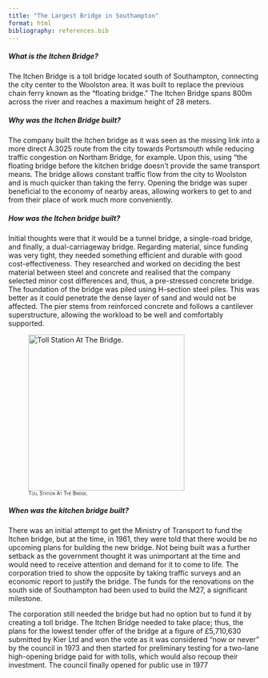 ```yaml
---
title: "The Largest Bridge in Southampton"
format: html
bibliography: references.bib
---
```


##### What is the Itchen Bridge?

The Itchen Bridge is a toll bridge located south of Southampton, connecting the city center to the Woolston area. It was built to replace the previous chain ferry known as the "floating bridge." The Itchen Bridge spans 800m across the river and reaches a maximum height of 28 meters.

##### Why was the Itchen Bridge built?

The company built the Itchen bridge as it was seen as the missing link into a more direct A.3025 route from the city towards Portsmouth while reducing traffic congestion on Northam Bridge, for example. Upon this, using "the floating bridge before the kitchen bridge doesn't provide the same transport means. The bridge allows constant traffic flow from the city to Woolston and is much quicker than taking the ferry. Opening the bridge was super beneficial to the economy of nearby areas, allowing workers to get to and from their place of work much more conveniently.

##### How was the Itchen bridge built?

Initial thoughts were that it would be a tunnel bridge, a single-road bridge, and finally, a dual-carriageway bridge. Regarding material, since funding was very tight, they needed something efficient and durable with good cost-effectiveness. They researched and worked on deciding the best material between steel and concrete and realised that the company selected minor cost differences and, thus, a pre-stressed concrete bridge. The foundation of the bridge was piled using H-section steel piles. This was better as it could penetrate the dense layer of sand and would not be affected. The pier stems from reinforced concrete and follows a cantilever superstructure, allowing the workload to be well and comfortably supported.

![^~[Toll\ Station\ At\ The\ Bridge.]{.smallcaps}~^](image/TollSmall.jpg){width="312"}

##### When was the kitchen bridge built?

There was an initial attempt to get the Ministry of Transport to fund the Itchen bridge, but at the time, in 1961, they were told that there would be no upcoming plans for building the new bridge. Not being built was a further setback as the government thought it was unimportant at the time and would need to receive attention and demand for it to come to life. The corporation tried to show the opposite by taking traffic surveys and an economic report to justify the bridge. The funds for the renovations on the south side of Southampton had been used to build the M27, a significant milestone.

The corporation still needed the bridge but had no option but to fund it by creating a toll bridge. The Itchen Bridge needed to take place; thus, the plans for the lowest tender offer of the bridge at a figure of £5,710,630 submitted by Kier Ltd and won the vote as it was considered "now or never" by the council in 1973 and then started for preliminary testing for a two-lane high-opening bridge paid for with tolls, which would also recoup their investment. The council finally opened for public use in 1977